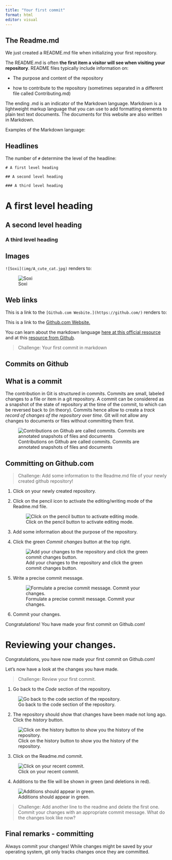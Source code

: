 ```yaml
---
title: "Your first commit"
format: html
editor: visual
---
```


## The Readme.md

We just created a README.md file when initializing your first repository.

The README.md is often **the first item a visitor will see when visiting your repository**. README files typically include information on:

-   The purpose and content of the repository

-   how to contribute to the repository (sometimes separated in a different file called Contributing.md)

The ending .md is an indicator of the Markdown language. Markdown is a lightweight markup language that you can use to add formatting elements to plain text text documents. The documents for this website are also written in Markdown.

Examples of the Markdown language:

## Headlines

The number of `#` determine the level of the headline:

```         
# A first level heading

## A second level heading

### A third level heading
```

# A first level heading

## A second level heading

### A third level heading

## Images

`![Soxi](img/A_cute_cat.jpg)` renders to:

![Soxi](img/A_cute_cat.jpg)

## Web links

This is a link to the `[Github.com Wesbite.](https://github.com/)` renders to:

This is a link to the [Github.com Website.](https://github.com/)

You can learn about the markdown language [here at this official resource](https://www.markdownguide.org/getting-started/) and at this [resource from Github](https://docs.github.com/en/get-started/writing-on-github/getting-started-with-writing-and-formatting-on-github/basic-writing-and-formatting-syntax).

> Challenge: Your first commit in markdown

## Commits on Github

## What is a commit

The contribution in Git is structured in commits. Commits are small, labeled changes to a file or item in a git repository. A commit can be considered as a snapshot of the state of repository at the time of the commit, to which can be reversed back to (in theory). Commits hence allow to create a *track record of changes of the repository over time*. Git will not allow any changes to documents or files without committing them first.

![Contributions on Github are called commits. Commits are annotated snapshots of files and documents](img/commits.png)

## Committing on Github.com

> Challenge: Add some information to the Readme.md file of your newly created github repository!

1.  Click on your newly created repository.

2.  Click on the pencil icon to activate the editing/writing mode of the Readme.md file.

    ![Click on the pencil button to activate editing mode.](images/Commit1.png)

3.  Add some information about the purpose of the repository.

4.  Click the green *Commit changes* button at the top right.

    ![Add your changes to the repository and click the green commit changes button.](images/Commit2.png)

5.  Write a precise commit message.

    ![Formulate a precise commit message. Commit your changes.](images/Commit3png-01.png)

6.  Commit your changes.

Congratulations! You have made your first commit on Github.com!

# Reviewing your changes.

Congratulations, you have now made your first commit on Github.com!

Let's now have a look at the changes you have made.

> Challenge: Review your first commit.

1.  Go back to the *Code* section of the repository.

![Go back to the code section of the repository.](images/Commit4.png)

2.  The repository should show that changes have been made not long ago. Click the *history* button.

![Click on the history button to show you the history of the repository.](images/Commit5.png)

3.  Click on the Readme.md commit.

![Click on your recent commit.](images/Commit6.png)

4.  Additions to the file will be shown in green (and deletions in red).

![Additions should appear in green.](images/Commit7.png)

> Challenge: Add another line to the readme and delete the first one. Commit your changes with an appropriate commit message. What do the changes look like now?

## Final remarks - committing

Always commit your changes! While changes might be saved by your operating system, git only tracks changes once they are committed.
